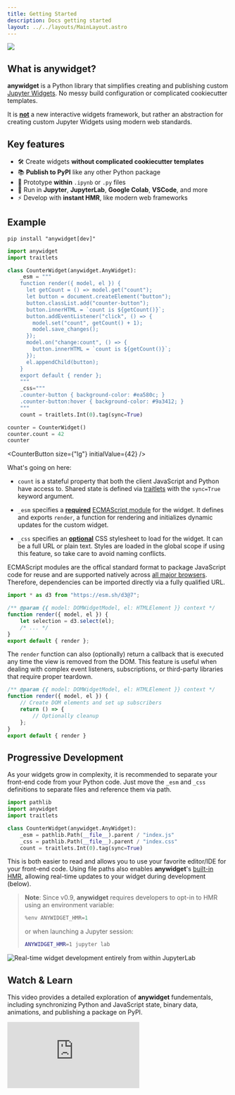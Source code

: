 ```yaml
---
title: Getting Started
description: Docs getting started
layout: ../../layouts/MainLayout.astro
---
```


<img class="max-w-md m-auto" src="/teaser.png" />

## What is anywidget?

**anywidget** is a Python library that simplifies creating and publishing
custom [Jupyter Widgets](https://ipywidgets.readthedocs.io/en/latest/).
No messy build configuration or complicated cookiecutter templates.

It is <u>**not**</u> a new interactive widgets framework, but rather
an abstraction for creating custom Jupyter Widgets using modern web standards.

## Key features

- 🛠️ Create widgets **without complicated cookiecutter templates**
- 📚 **Publish to PyPI** like any other Python package
- 🤖 Prototype **within** `.ipynb` or `.py` files
- 🚀 Run in **Jupyter**, **JupyterLab**, **Google Colab**, **VSCode**, and more
- ⚡ Develop with **instant HMR**, like modern web frameworks


## Example

```
pip install "anywidget[dev]"
```

```python
import anywidget
import traitlets

class CounterWidget(anywidget.AnyWidget):
    _esm = """
    function render({ model, el }) {
      let getCount = () => model.get("count");
      let button = document.createElement("button");
      button.classList.add("counter-button");
      button.innerHTML = `count is ${getCount()}`;
      button.addEventListener("click", () => {
        model.set("count", getCount() + 1);
        model.save_changes();
      });
      model.on("change:count", () => {
        button.innerHTML = `count is ${getCount()}`;
      });
      el.appendChild(button);
    }
	export default { render };
    """
    _css="""
    .counter-button { background-color: #ea580c; }
    .counter-button:hover { background-color: #9a3412; }
    """
    count = traitlets.Int(0).tag(sync=True)

counter = CounterWidget()
counter.count = 42
counter
```

<CounterButton size={"lg"} initialValue={42} />

What's going on here:

- `count` is a stateful property that both the client JavaScript and Python have access to.
  Shared state is defined via [traitlets](https://traitlets.readthedocs.io/en/stable/) with the `sync=True`
  keyword argument.

- `_esm` specifies a <u>**required**</u> [ECMAScript module](https://nodejs.org/api/esm.html) for the widget.
  It defines and exports `render`, a function for rendering and initializes dynamic updates for the custom widget.

- `_css` specifies an <u>**optional**</u> CSS stylesheet to load for the widget. It can be a full URL or plain text. Styles are loaded
  in the global scope if using this feature, so take care to avoid naming conflicts.

ECMAScript modules are the offical standard format to package JavaScript code for reuse and are supported
natively across [all major browsers](https://developer.mozilla.org/en-US/docs/Web/JavaScript/Guide/Modules#javascript.statements.export).
Therefore, dependencies can be imported directly via a fully qualified URL.

```javascript
import * as d3 from "https://esm.sh/d3@7";

/** @param {{ model: DOMWidgetModel, el: HTMLElement }} context */
function render({ model, el }) {
	let selection = d3.select(el);
	/* ... */
}
export default { render };
```

The `render` function can also (optionally) return a callback that is executed any time the view is
removed from the DOM. This feature is useful when dealing with complex event listeners, subscriptions,
or third-party libraries that require proper teardown.

```javascript
/** @param {{ model: DOMWidgetModel, el: HTMLElement }} context */
function render({ model, el }) {
	// Create DOM elements and set up subscribers
	return () => {
		// Optionally cleanup
	};
}
export default { render }
```

## Progressive Development

As your widgets grow in complexity, it is recommended to separate your
front-end code from your Python code. Just move the `_esm` and `_css`
definitions to separate files and reference them via path.

```python
import pathlib
import anywidget
import traitlets

class CounterWidget(anywidget.AnyWidget):
    _esm = pathlib.Path(__file__).parent / "index.js"
    _css = pathlib.Path(__file__).parent / "index.css"
    count = traitlets.Int(0).tag(sync=True)
```

This is both easier to read and allows you to use your favorite editor/IDE for your front-end code.
Using file paths also enables **anywidget**'s [built-in HMR](/blog/anywidget-02/#native-hot-module-replacement-hmr),
allowing real-time updates to your widget during development (below).

> **Note**: Since v0.9, **anywidget** requires developers to opt-in to HMR
> using an environment variable:
>
> ```py
> %env ANYWIDGET_HMR=1
> ```
> or when launching a Jupyter session:
>
> ```sh
> ANYWIDGET_HMR=1 jupyter lab
> ```

<img
  class="rounded-md max-w-lg m-auto"
  alt="Real-time widget development entirely from within JupyterLab"
  src="https://miro.medium.com/v2/resize:fit:1400/1*VCG-57YX8IrfTyeby3Ybjg.gif"
/>

## Watch & Learn

This video provides a detailed exploration of **anywidget** fundementals,
including synchronizing Python and JavaScript state, binary data, animations,
and publishing a package on PyPI.

<iframe
  class="rounded-md max-w-xl m-auto"
  src="https://www.youtube.com/embed/oZhyilx3gqI?si=vFhviCebYi6FBuWN"
  title="YouTube video player"
  frameborder="0"
  allow="accelerometer; autoplay; clipboard-write; encrypted-media; gyroscope; picture-in-picture; web-share" referrerpolicy="strict-origin-when-cross-origin"
  allowfullscreen
></iframe>
